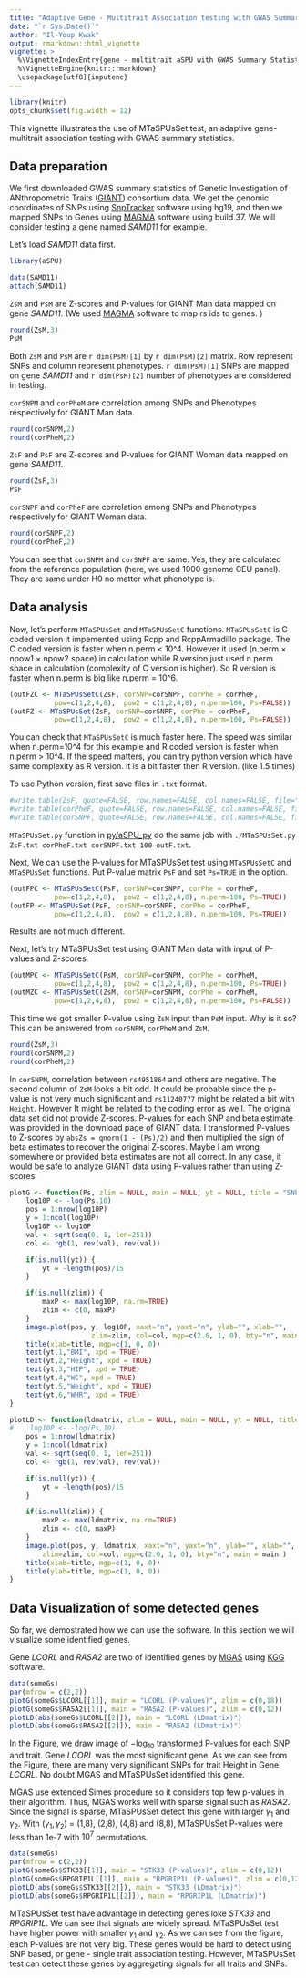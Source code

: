 ```yaml
---
title: "Adaptive Gene - Multitrait Association testing with GWAS Summary Statistics (MTaSPUsSet() )"
date: "`r Sys.Date()`"
author: "Il-Youp Kwak"
output: rmarkdown::html_vignette
vignette: >
  %\VignetteIndexEntry{gene - multitrait aSPU with GWAS Summary Statistics}
  %\VignetteEngine{knitr::rmarkdown}
  \usepackage[utf8]{inputenc}
---
```


```r
library(knitr)
opts_chunk$set(fig.width = 12)
```

This vignette illustrates the use of MTaSPUsSet test, an adaptive gene-multitrait association testing with GWAS summary statistics. 

## Data preparation

We first downloaded GWAS summary statistics of Genetic
Investigation of ANthropometric Traits ([GIANT](https://www.broadinstitute.org/collaboration/giant/index.php/GIANT_consortium_data_files)) consortium data. We get the genomic coordinates of SNPs using [SnpTracker](http://grass.cgs.hku.hk/limx/snptracker/) software using hg19, and then we mapped SNPs to Genes using [MAGMA](http://ctg.cncr.nl/software/magma) software using build 37. We will consider testing a gene named *SAMD11* for example.

Let's load *SAMD11* data first.
```r
library(aSPU)
```

```r
data(SAMD11)
attach(SAMD11)
```

`ZsM` and `PsM` are Z-scores and P-values for GIANT Man data mapped on gene *SAMD11*. (We used [MAGMA](http://ctg.cncr.nl/software/magma) software to map rs ids to genes. )

```r
round(ZsM,3)
PsM
```
Both `ZsM` and `PsM` are `r dim(PsM)[1]` by `r dim(PsM)[2]` matrix. Row represent SNPs and column represent phenotypes. `r dim(PsM)[1]` SNPs are mapped on gene *SAMD11* and `r dim(PsM)[2]` number of phenotypes are considered in testing.

`corSNPM` and `corPheM` are correlation among SNPs and Phenotypes respectively for GIANT Man data. 
```r
round(corSNPM,2)
round(corPheM,2)
```

`ZsF` and `PsF` are Z-scores and P-values for GIANT Woman data mapped on gene *SAMD11*.
```r
round(ZsF,3)
PsF
```

`corSNPF` and `corPheF` are correlation among SNPs and Phenotypes respectively for GIANT Woman data. 
```r
round(corSNPF,2)
round(corPheF,2)
```

You can see that `corSNPM` and `corSNPF` are same. Yes, they are calculated from the reference population (here, we used 1000 genome CEU panel). They are same under H0 no matter what phenotype is.  

## Data analysis

Now, let's perform `MTaSPUsSet` and `MTaSPUsSetC` functions. `MTaSPUsSetC` is C coded version it impemented using Rcpp and RcppArmadillo package. The C coded version is faster when n.perm < 10^4. However it used (n.perm $\times$ npow1 $\times$ npow2 space) in calculation while R version just used n.perm space in calculation (complexity of C version is higher). So R version is faster when n.perm is big like n.perm = 10^6. 

```r
(outFZC <- MTaSPUsSetC(ZsF, corSNP=corSNPF, corPhe = corPheF,
           pow=c(1,2,4,8),  pow2 = c(1,2,4,8), n.perm=100, Ps=FALSE))
(outFZ <- MTaSPUsSet(ZsF, corSNP=corSNPF, corPhe = corPheF,
           pow=c(1,2,4,8),  pow2 = c(1,2,4,8), n.perm=100, Ps=FALSE))
```

You can check that `MTaSPUsSetC` is much faster here. The speed was similar when n.perm=10^4 for this example and R coded version is faster when n.perm > 10^4. If the speed matters, you can try python version which have same complexity as R version. it is a bit faster then R version. (like 1.5 times)

To use Python version, first save files in `.txt` format.

```r
#write.table(ZsF, quote=FALSE, row.names=FALSE, col.names=FALSE, file="ZsF.txt")
#write.table(corPheF, quote=FALSE, row.names=FALSE, col.names=FALSE, file="corPheF.txt")
#write.table(corSNPF, quote=FALSE, row.names=FALSE, col.names=FALSE, file="corSNPF.txt")

```
`MTaSPUsSet.py` function in [py/aSPU_py](https://github.com/ikwak2/aSPU_py) do the same job with `./MTaSPUsSet.py ZsF.txt corPheF.txt corSNPF.txt 100 outF.txt`.


Next, We can use the P-values for MTaSPUsSet test using `MTaSPUsSetC` and `MTaSPUsSet` functions. Put P-value matrix `PsF` and set `Ps=TRUE` in the option.
```r
(outFPC <- MTaSPUsSetC(PsF, corSNP=corSNPF, corPhe = corPheF,
           pow=c(1,2,4,8),  pow2 = c(1,2,4,8), n.perm=100, Ps=TRUE))
(outFP <- MTaSPUsSet(PsF, corSNP=corSNPF, corPhe = corPheF,
           pow=c(1,2,4,8),  pow2 = c(1,2,4,8), n.perm=100, Ps=TRUE))
```
Results are not much different.


Next, let's try MTaSPUsSet test using GIANT Man data with input of P-values and Z-scores.
```r
(outMPC <- MTaSPUsSetC(PsM, corSNP=corSNPM, corPhe = corPheM,
           pow=c(1,2,4,8),  pow2 = c(1,2,4,8), n.perm=100, Ps=TRUE))
(outMZC <- MTaSPUsSetC(ZsM, corSNP=corSNPM, corPhe = corPheM,
           pow=c(1,2,4,8),  pow2 = c(1,2,4,8), n.perm=100, Ps=FALSE))
```
This time we got smaller P-value using `ZsM` input than `PsM` input. Why is it so? This can be answered from `corSNPM`, `corPheM` and `ZsM`.
```r
round(ZsM,3)
round(corSNPM,2)
round(corPheM,2)
```
In `corSNPM`, correlation between `rs4951864` and others are negative. The second column of `ZsM` looks a bit odd. It could be probable since the p-value is not very much significant and `rs11240777` might be related a bit with `Height`. However It might be related to the coding error as well. The original data set did not provide Z-scores. P-values for each SNP and beta estimate was provided in the download page of GIANT data. I transformed P-values to Z-scores by `absZs = qnorm(1 - (Ps)/2)` and then multiplied the sign of beta estimates to recover the original Z-scores. Maybe I am wrong somewhere or provided beta estimates are not all correct. In any case, it would be safe to analyze GIANT data using P-values rather than using Z-scores.



```r
plotG <- function(Ps, zlim = NULL, main = NULL, yt = NULL, title = "SNPs") {        
    log10P <- -log(Ps,10)  
    pos = 1:nrow(log10P)
    y = 1:ncol(log10P)
    log10P <- log10P
    val <- sqrt(seq(0, 1, len=251))
    col <- rgb(1, rev(val), rev(val))

    if(is.null(yt)) {
        yt = -length(pos)/15
    }

    if(is.null(zlim)) {
        maxP <- max(log10P, na.rm=TRUE)
        zlim <- c(0, maxP)
    }
    image.plot(pos, y, log10P, xaxt="n", yaxt="n", ylab="", xlab="",
                    zlim=zlim, col=col, mgp=c(2.6, 1, 0), bty="n", main = main )
    title(xlab=title, mgp=c(1, 0, 0))
    text(yt,1,"BMI", xpd = TRUE)
    text(yt,2,"Height", xpd = TRUE)
    text(yt,3,"HIP", xpd = TRUE)
    text(yt,4,"WC", xpd = TRUE)
    text(yt,5,"Weight", xpd = TRUE)
    text(yt,6,"WHR", xpd = TRUE)
}

plotLD <- function(ldmatrix, zlim = NULL, main = NULL, yt = NULL, title = "SNPs") {
#    log10P <- -log(Ps,10)
    pos = 1:nrow(ldmatrix)
    y = 1:ncol(ldmatrix)
    val <- sqrt(seq(0, 1, len=251))
    col <- rgb(1, rev(val), rev(val))

    if(is.null(yt)) {
        yt = -length(pos)/15
    }

    if(is.null(zlim)) {
        maxP <- max(ldmatrix, na.rm=TRUE)
        zlim <- c(0, maxP)
    }
    image.plot(pos, y, ldmatrix, xaxt="n", yaxt="n", ylab="", xlab="",
        zlim=zlim, col=col, mgp=c(2.6, 1, 0), bty="n", main = main )
    title(xlab=title, mgp=c(1, 0, 0))
    title(ylab=title, mgp=c(1, 0, 0))
}

```


## Data Visualization of some detected genes
So far, we demostrated how we can use the software. In this section we will visualize some identified genes. 

Gene *LCORL* and *RASA2* are two of identified genes by [MGAS](http://www.ncbi.nlm.nih.gov/pubmed/25431328) using [KGG](http://grass.cgs.hku.hk/limx/kgg/) software.  

```r
data(someGs)
par(mfrow = c(2,2))
plotG(someGs$LCORL[[1]], main = "LCORL (P-values)", zlim = c(0,18))
plotG(someGs$RASA2[[1]], main = "RASA2 (P-values)", zlim = c(0,12))
plotLD(abs(someGs$LCORL[[2]]), main = "LCORL (LDmatrix)")
plotLD(abs(someGs$RASA2[[2]]), main = "RASA2 (LDmatrix)")
```


In the Figure, we draw image of $-\log_{10}$ transformed P-values for each SNP and trait.
Gene *LCORL* was the most significant gene. As we can see from the Figure, there are many very significant SNPs for trait Height in Gene *LCORL*. No doubt MGAS and MTaSPUsSet identified this gene.

MGAS use extended Simes procedure so it considers top few p-values in their algorithm. Thus, MGAS works well with sparse signal such as *RASA2*. Since the signal is sparse, MTaSPUsSet detect this gene with larger $\gamma_1$ and $\gamma_2$. With ($\gamma_1, \gamma_2$) = (1,8), (2,8), (4,8) and (8,8), MTaSPUsSet P-values were less than 1e-7 with $10^7$ permutations.

```r
data(someGs)
par(mfrow = c(2,2))
plotG(someGs$STK33[[1]], main = "STK33 (P-values)", zlim = c(0,12))
plotG(someGs$RPGRIP1L[[1]], main = "RPGRIP1L (P-values)", zlim = c(0,12))
plotLD(abs(someGs$STK33[[2]]), main = "STK33 (LDmatrix)")
plotLD(abs(someGs$RPGRIP1L[[2]]), main = "RPGRIP1L (LDmatrix)")
```

MTaSPUsSet test have advantage in detecting genes loke *STK33* and *RPGRIP1L*. We can see that signals are widely spread. MTaSPUsSet test have higher power with smaller $\gamma_1$ and $\gamma_2$. As we can see from the figure, each P-values are not very big. These genes would be hard to detect using SNP based, or gene - single trait association testing. However, MTaSPUsSet test can detect these genes by aggregating signals for all traits and SNPs. 
